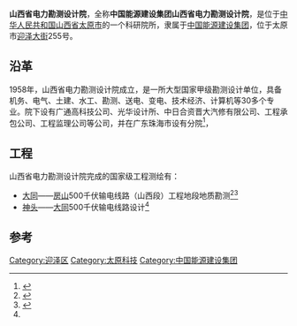 {{coord|37.85958|112.54833|display=title}}
'''山西省电力勘测设计院'''，全称'''中国能源建设集团山西省电力勘测设计院'''，是位于[[中华人民共和国|中华人民共和国]][[山西省|山西省]][[太原市|太原市]]的一个科研院所，隶属于[[中国能源建设集团|中国能源建设集团]]，位于太原市[[迎泽大街|迎泽大街]]255号。

== 沿革 ==
1958年，山西省电力勘测设计院成立，是一所大型国家甲级勘测设计单位，具备机务、电气、土建、水工、勘测、送电、变电、技术经济、计算机等30多个专业。院下设有广通高科技公司、光华设计所、中日合资晋大汽修有限公司、工程承包公司、工程监理公司等公司，并在广东珠海市设有分院<ref>{{Cite book|title=太原市南城区志|last=王若愚主编；太原市南城区地方志编纂委员会编|first=|publisher=北京：[[红旗出版社|红旗出版社]]|year=2000.12|isbn=7-5051-0521-3|location=|pages=666}}</ref>，

==工程 ==
山西省电力勘测设计院完成的国家级工程测绘有：
*[[大同市|大同]]——[[房山区|房山]]500千伏输电线路（山西段）工程地段地质勘测<ref name=f1>{{Cite book|title=中央国家机关所属事业单位大全|last=国家机构编制委员会办公室编|first=|publisher=北京：[[经济科学出版社|经济科学出版社]]|year=1992.04|isbn=7-5058-0460-X|location=|pages=237}}</ref><ref>{{Cite book|title=中国电力百科全书 综合卷|last=《中国电力百科全书》编辑委员会编|first=|publisher=北京：[[中国电力出版社|中国电力出版社]]|year=2001.03|isbn=7-5083-0429-2|location=|pages=484}}</ref>
*[[神头发电厂|神头]]——[[大同市|大同]]500千伏输电线路设计<ref name=f1 />

==参考==
{{reflist}}

[[Category:迎泽区|Category:迎泽区]]
[[Category:太原科技|Category:太原科技]]
[[Category:中国能源建设集团|Category:中国能源建设集团]]
